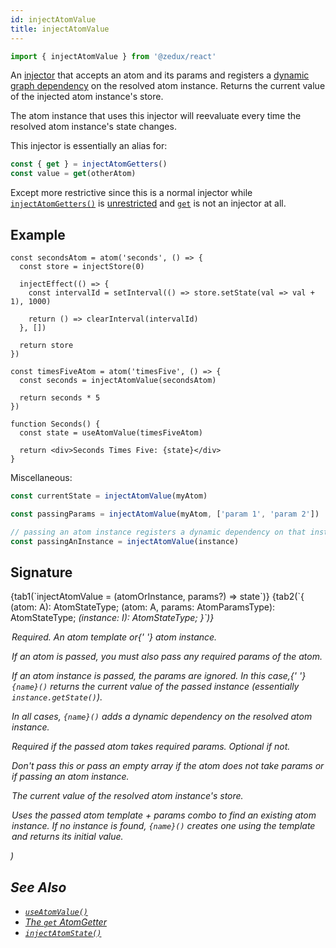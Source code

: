 ```yaml
---
id: injectAtomValue
title: injectAtomValue
---
```



```ts
import { injectAtomValue } from '@zedux/react'
```

An [injector](../glossary#injector) that accepts an atom and its params and registers a [dynamic graph dependency](../glossary#dynamic-graph-dependency) on the resolved atom instance. Returns the current value of the injected atom instance's store.

The atom instance that uses this injector will reevaluate every time the resolved atom instance's state changes.

This injector is essentially an alias for:

```ts
const { get } = injectAtomGetters()
const value = get(otherAtom)
```

Except more restrictive since this is a normal injector while [`injectAtomGetters()`](injectAtomGetters) is [unrestricted](../glossary#unrestricted-injector) and [`get`](../types/AtomGetters#get) is not an injector at all.

## Example

```tsx live ecosystemId=injectAtomValue/example resultVar=Seconds
const secondsAtom = atom('seconds', () => {
  const store = injectStore(0)

  injectEffect(() => {
    const intervalId = setInterval(() => store.setState(val => val + 1), 1000)

    return () => clearInterval(intervalId)
  }, [])

  return store
})

const timesFiveAtom = atom('timesFive', () => {
  const seconds = injectAtomValue(secondsAtom)

  return seconds * 5
})

function Seconds() {
  const state = useAtomValue(timesFiveAtom)

  return <div>Seconds Times Five: {state}</div>
}
```

Miscellaneous:

```ts
const currentState = injectAtomValue(myAtom)

const passingParams = injectAtomValue(myAtom, ['param 1', 'param 2'])

// passing an atom instance registers a dynamic dependency on that instance
const passingAnInstance = injectAtomValue(instance)
```

## Signature

<Tabs>
  {tab1(`injectAtomValue = (atomOrInstance, params?) => state`)}
  {tab2(`{
  <A extends ParamlessTemplate>(atom: A): AtomStateType<A>;
  <A extends AnyAtomTemplate>(atom: A, params: AtomParamsType<A>): AtomStateType<A>;
  <I extends AnyAtomInstance>(instance: I): AtomStateType<I>;
}`)}
</Tabs>

  <Legend>
    <Item name="atomOrInstance">
      <p>
        Required. An <Link to="../classes/AtomTemplate">atom template</Link> or{' '}
        <Link to="../classes/AtomInstance">atom instance</Link>.
      </p>
      <p>
        If an atom is passed, you must also pass any required params of the
        atom.
      </p>
      <p>
        If an atom instance is passed, the params are ignored. In this case,{' '}
        <code>{name}()</code> returns the current value of the passed instance
        (essentially <code>instance.getState()</code>).
      </p>
      <p>
        In all cases, <code>{name}()</code> adds a dynamic dependency on the
        resolved atom instance.
      </p>
    </Item>
    <Item name="params">
      <p>Required if the passed atom takes required params. Optional if not.</p>
      <p>
        Don't pass this or pass an empty array if the atom does not take params
        or if passing an atom instance.
      </p>
    </Item>
    <Item name="Returns">
      <p>The current value of the resolved atom instance's store.</p>
      <p>
        Uses the passed atom template + params combo to find an existing atom
        instance. If no instance is found, <code>{name}()</code> creates one
        using the template and returns its initial value.
      </p>
    </Item>
  </Legend>
)

<InjectAtomValueLegend />

## See Also

- [`useAtomValue()`](../hooks/useAtomValue)
- [The `get` AtomGetter](../types/AtomGetters#get)
- [`injectAtomState()`](injectAtomState)
